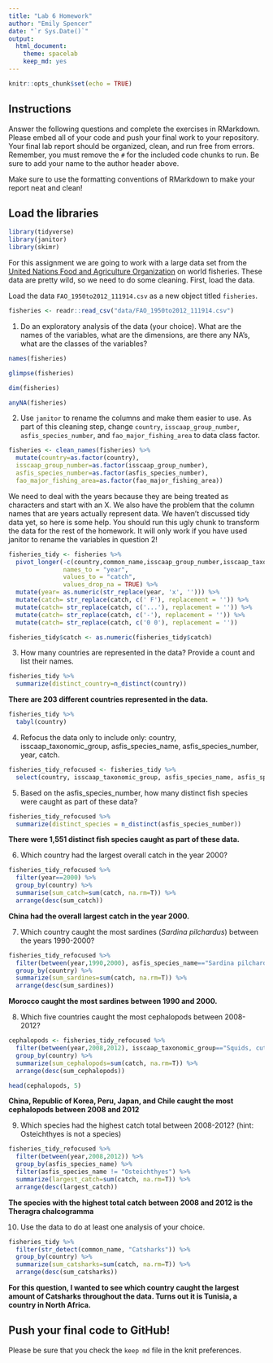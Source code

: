 ```yaml
---
title: "Lab 6 Homework"
author: "Emily Spencer"
date: "`r Sys.Date()`"
output:
  html_document: 
    theme: spacelab
    keep_md: yes
---
```


```r
knitr::opts_chunk$set(echo = TRUE)
```

## Instructions
Answer the following questions and complete the exercises in RMarkdown. Please embed all of your code and push your final work to your repository. Your final lab report should be organized, clean, and run free from errors. Remember, you must remove the `#` for the included code chunks to run. Be sure to add your name to the author header above.  

Make sure to use the formatting conventions of RMarkdown to make your report neat and clean!  

## Load the libraries
```r
library(tidyverse)
library(janitor)
library(skimr)
```

For this assignment we are going to work with a large data set from the [United Nations Food and Agriculture Organization](http://www.fao.org/about/en/) on world fisheries. These data are pretty wild, so we need to do some cleaning. First, load the data.  

Load the data `FAO_1950to2012_111914.csv` as a new object titled `fisheries`.
```r
fisheries <- readr::read_csv("data/FAO_1950to2012_111914.csv")
```

1. Do an exploratory analysis of the data (your choice). What are the names of the variables, what are the dimensions, are there any NA's, what are the classes of the variables?  
```r
names(fisheries)
```

```r
glimpse(fisheries)
```

```r
dim(fisheries)
```

```r
anyNA(fisheries)
```

2. Use `janitor` to rename the columns and make them easier to use. As part of this cleaning step, change `country`, `isscaap_group_number`, `asfis_species_number`, and `fao_major_fishing_area` to data class factor. 
```r
fisheries <- clean_names(fisheries) %>% 
  mutate(country=as.factor(country), 
  isscaap_group_number=as.factor(isscaap_group_number),
  asfis_species_number=as.factor(asfis_species_number),
  fao_major_fishing_area=as.factor(fao_major_fishing_area))
```

We need to deal with the years because they are being treated as characters and start with an X. We also have the problem that the column names that are years actually represent data. We haven't discussed tidy data yet, so here is some help. You should run this ugly chunk to transform the data for the rest of the homework. It will only work if you have used janitor to rename the variables in question 2!
```r
fisheries_tidy <- fisheries %>% 
  pivot_longer(-c(country,common_name,isscaap_group_number,isscaap_taxonomic_group,asfis_species_number,asfis_species_name,fao_major_fishing_area,measure),
               names_to = "year",
               values_to = "catch",
               values_drop_na = TRUE) %>% 
  mutate(year= as.numeric(str_replace(year, 'x', ''))) %>% 
  mutate(catch= str_replace(catch, c(' F'), replacement = '')) %>% 
  mutate(catch= str_replace(catch, c('...'), replacement = '')) %>% 
  mutate(catch= str_replace(catch, c('-'), replacement = '')) %>% 
  mutate(catch= str_replace(catch, c('0 0'), replacement = ''))

fisheries_tidy$catch <- as.numeric(fisheries_tidy$catch)
```

3. How many countries are represented in the data? Provide a count and list their names.
```r
fisheries_tidy %>% 
  summarize(distinct_country=n_distinct(country))
```
**There are 203 different countries represented in the data.**
```r
fisheries_tidy %>% 
  tabyl(country)
```


4. Refocus the data only to include only: country, isscaap_taxonomic_group, asfis_species_name, asfis_species_number, year, catch.
```r
fisheries_tidy_refocused <- fisheries_tidy %>% 
  select(country, isscaap_taxonomic_group, asfis_species_name, asfis_species_number, year, catch)
```

5. Based on the asfis_species_number, how many distinct fish species were caught as part of these data?
```r
fisheries_tidy_refocused %>% 
  summarize(distinct_species = n_distinct(asfis_species_number))
```
**There were 1,551 distinct fish species caught as part of these data.**

6. Which country had the largest overall catch in the year 2000?
```r
fisheries_tidy_refocused %>% 
  filter(year==2000) %>% 
  group_by(country) %>% 
  summarise(sum_catch=sum(catch, na.rm=T)) %>% 
  arrange(desc(sum_catch))
```
**China had the overall largest catch in the year 2000.**

7. Which country caught the most sardines (_Sardina pilchardus_) between the years 1990-2000?
```r
fisheries_tidy_refocused %>% 
  filter(between(year,1990,2000), asfis_species_name=="Sardina pilchardus") %>% 
  group_by(country) %>%
  summarize(sum_sardines=sum(catch, na.rm=T)) %>% 
  arrange(desc(sum_sardines))
```
**Morocco caught the most sardines between 1990 and 2000.**

8. Which five countries caught the most cephalopods between 2008-2012?
```r
cephalopods <- fisheries_tidy_refocused %>% 
  filter(between(year,2008,2012), isscaap_taxonomic_group=="Squids, cuttlefishes, octopuses") %>% 
  group_by(country) %>% 
  summarize(sum_cephalopods=sum(catch, na.rm=T)) %>% 
  arrange(desc(sum_cephalopods))

head(cephalopods, 5)
```
**China, Republic of Korea, Peru, Japan, and Chile caught the most cephalopods between 2008 and 2012**

9. Which species had the highest catch total between 2008-2012? (hint: Osteichthyes is not a species)
```r
fisheries_tidy_refocused %>%
  filter(between(year,2008,2012)) %>%
  group_by(asfis_species_name) %>% 
  filter(asfis_species_name != "Osteichthyes") %>% 
  summarize(largest_catch=sum(catch, na.rm=T)) %>% 
  arrange(desc(largest_catch))
```
**The species with the highest total catch between 2008 and 2012 is the Theragra chalcogramma**

10. Use the data to do at least one analysis of your choice.
```r
fisheries_tidy %>% 
  filter(str_detect(common_name, "Catsharks")) %>% 
  group_by(country) %>% 
  summarize(sum_catsharks=sum(catch, na.rm=T)) %>% 
  arrange(desc(sum_catsharks))
```
**For this question, I wanted to see which country caught the largest amount of Catsharks throughout the data. Turns out it is Tunisia, a country in North Africa.**

## Push your final code to GitHub!
Please be sure that you check the `keep md` file in the knit preferences.   
